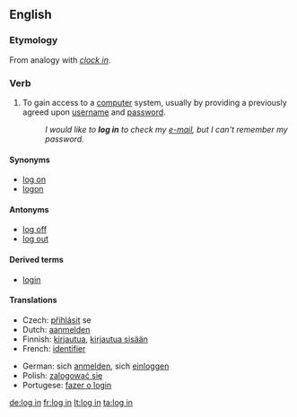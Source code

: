 {{also|login|lögin}}
==English==
{{wikipedia}}

===Etymology===
From analogy with ''[[clock in]]''.

===Verb===
{{en-verb|inf=to [[log]] [[in]]|logs in|logging in|logged in}}

# {{computing}} To gain access to a [[computer]] system, usually by providing a previously agreed upon [[username]] and [[password]].
#: ''I would like to '''log in''' to check my [[e-mail]], but I can't remember my password.''

====Synonyms====
* [[log on]]
* [[logon]]

====Antonyms====
* [[log off]]
* [[log out]]

====Derived terms====
* [[login]]

====Translations====
{{top}}
* Czech: [[přihlásit]] se
* Dutch: [[aanmelden]]
* Finnish: [[kirjautua]], [[kirjautua sisään]]
* French: [[identifier]]
{{mid}}
* German: sich [[anmelden]], sich [[einloggen]]
* Polish: [[zalogować się]]
* Portugese: [[fazer o login]]
{{bottom}}

[[de:log in]]
[[fr:log in]]
[[lt:log in]]
[[ta:log in]]